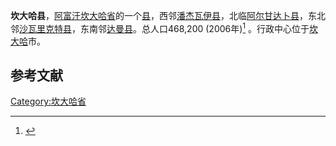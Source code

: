 '''坎大哈县'''，[[阿富汗|阿富汗]][[坎大哈省|坎大哈省]]的一个[[县_(阿富汗)|县]]，西邻[[潘杰瓦伊县|潘杰瓦伊县]]，北临[[阿尔甘达卜县|阿尔甘达卜县]]，东北邻[[沙瓦里克特县|沙瓦里克特县]]，东南邻[[达曼县|达曼县]]。总人口468,200 (2006年)<ref>{{Cite web |url=http://www.mrrd.gov.af/nabdp/Provincial%20Profiles/Kandahar%20PDP%20Provincial%20profile.pdf |title=存档副本 |access-date=2014-01-16 |archive-url=https://web.archive.org/web/20100707110354/http://www.mrrd.gov.af/nabdp/Provincial%20Profiles/Kandahar%20PDP%20Provincial%20profile.pdf |archive-date=2010-07-07 |dead-url=yes }}</ref> 。行政中心位于[[坎大哈|坎大哈]]市。

==参考文献==
{{reflist}}

[[Category:坎大哈省|Category:坎大哈省]]